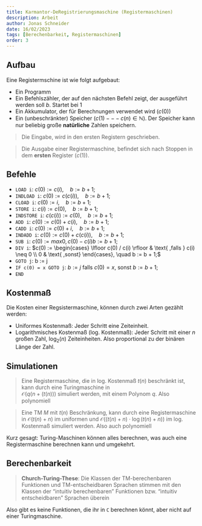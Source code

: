 ```yaml
---
title: Karmantor-DeRegistrierungsmaschine (Registermaschinen)
description: Arbeit
author: Jonas Schneider
date: 16/02/2023
tags: [Berechenbarkeit, Registermaschinen]
order: 3
---
```


## Aufbau

Eine Registermschine ist wie folgt aufgebaut:
- Ein Programm
- Ein Befehlszähler, der auf den nächsten Befehl zeigt, der ausgeführt werden soll $b$. Startet bei $1$
- Ein Akkumulator, der für Berechnungen verwendet wird ($c(0)$)
- Ein (unbeschränkter) Speicher ($c(1) --- c(n) \in \mathbb{N}$). Der Speicher kann nur beliebig große **natürliche** Zahlen speichern.

> Die Eingabe, wird in den ersten Registern geschrieben.

> Die Ausgabe einer Registermaschine, befindet sich nach Stoppen in dem **ersten** Register ($c(1)$). 

## Befehle
- `LOAD i`: $c(0) := c(i), \quad b := b + 1;$
- `INDLOAD i`: $c(0) := c(c(i)), \quad b := b + 1;$
- `CLOAD i`: $c(0) := i, \quad b := b + 1;$
- `STORE i`: $c(i) := c(0), \quad b := b + 1;$
- `INDSTORE i`: $c(c(i)) := c(0), \quad b := b + 1;$
- `ADD i`: $c(0) := c(0) + c(i), \quad b := b + 1;$
- `CADD i`: $c(0) := c(0) + i, \quad b := b + 1;$
- `INDADD i`: $c(0) := c(0) + c(c(i)), \quad b := b + 1;$
- `SUB i`: $c(0) := max{0, c(0) - c(i)} b := b + 1;$
- `DIV i`: $c(0) := \begin{cases}
  \lfloor c(0) / c(i) \rfloor & \text{ ,falls } c(i) \neq 0 \\
  0 & \text{ ,sonst}
\end{cases}, \quad b := b + 1;$
- `GOTO j`: b := j
- `IF c(0) = x GOTO j`: $b := j$ falls $c(0) = x$, sonst $b := b + 1;$
- `END`

## Kostenmaß

Die Kosten einer Regsistermaschine, können durch zwei Arten gezählt werden:
- Uniformes Kostenmaß: Jeder Schritt eine Zeiteinheit.
- Logarithmisches Kostenmaß (log. Kostenmaß): Jeder Schritt mit einer $n$ großen Zahl, $\log_2(n)$ Zeiteinheiten. Also proportional zu der binären Länge der Zahl. 

## Simulationen

> Eine Registermaschine, die in log. Kostenmaß $t(n)$ beschränkt ist, kann durch eine Turingmaschine in <br/> $\mathcal{O}(q(n+(t(n)))$ simuliert werden, mit einem Polynom $q$. Also polynomiell

> Eine TM $M$ mit $t(n)$ Beschränkung, kann durch eine Registermaschine in $\mathcal{O}(t(n) + n)$  im uniformen und $\mathcal{O}((t(n) + n) \cdot \log(t(n)+n))$ im log. Kostenmaß simuliert werden. Also auch polynomiell

Kurz gesagt: Turing-Maschinen können alles berechnen, was auch eine Registermaschine berechnen kann und umgekehrt. 

## Berechenbarkeit

> **Church-Turing-These**: Die Klassen der TM-berechenbaren Funktionen und TM-entscheidbaren Sprachen stimmen mit den Klassen der “intuitiv berechenbaren” Funktionen bzw. “intuitiv entscheidbaren” Sprachen überein

Also gibt es keine Funktionen, die ihr in `C` berechnen könnt, aber nicht auf einer Turingmaschine.